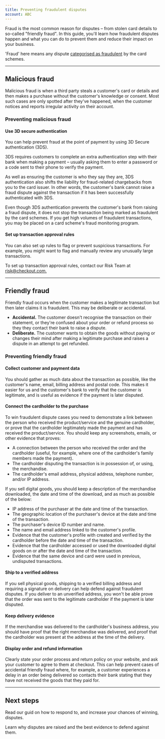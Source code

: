 ```yaml
---
title: Preventing fraudulent disputes
account: ABC
---
```


Fraud is the most common reason for disputes – from stolen card details to so-called "friendly fraud". In this guide, you'll learn how fraudulent disputes happen and what you can do to prevent them and reduce their impact on your business.

<TipBox variant='info'>

'Fraud' here means any dispute [categorised as fraudulent](/display/DOCS/Chargeback+codes) by the card schemes.

</TipBox>

---

## Malicious fraud

Malicious fraud is when a third party steals a customer's card or details and then makes a purchase without the customer's knowledge or consent. Most such cases are only spotted after they've happened, when the customer notices and reports irregular activity on their account.

### Preventing malicious fraud

#### Use 3D secure authentication

You can help prevent fraud at the point of payment by using 3D Secure authentication (3DS).

3DS requires customers to complete an extra authentication step with their bank when making a payment – usually asking them to enter a password or a code sent to their phone to verify the payment.

As well as ensuring the customer is who they say they are, 3DS authentication also shifts the liability for fraud-related chargebacks from you to the card issuer. In other words, the customer's bank cannot raise a fraud dispute against the transaction if it has been successfully authenticated with 3DS.

<TipBox variant='note'>

Even though 3DS authentication prevents the customer's bank from raising a fraud dispute, it does not stop the transaction being marked as fraudulent by the card schemes. If you get high volumes of fraudulent transactions, you may be placed on a card scheme's fraud monitoring program.

</TipBox>

#### Set up transaction approval rules

You can also set up rules to flag or prevent suspicious transactions. For example, you might want to flag and manually review any unusually large transactions.

<TipBox>

To set up transaction approval rules, contact our Risk Team at [risk@checkout.com.](mailto:risk@checkout.com)

</TipBox>

---

## Friendly fraud

Friendly fraud occurs when the customer makes a legitimate transaction but then later claims it is fraudulent. This may be deliberate or accidental.

- **Accidental.** The customer doesn't recognise the transaction on their statement, or they're confused about your order or refund process so they they contact their bank to raise a dispute.
- **Deliberate.** The customer wants to obtain the goods without paying or changes their mind after making a legitimate purchase and raises a dispute in an attempt to get refunded.

### Preventing friendly fraud

#### Collect customer and payment data

You should gather as much data about the transaction as possible, like the customer's name, email, billing address and postal code. This makes it easier for us and the customer's bank to verify that the customer is legitimate, and is useful as evidence if the payment is later disputed.

#### Connect the cardholder to the purchase

To win fraudulent dispute cases you need to demonstrate a link between the person who received the product/service and the genuine cardholder, or prove that the cardholder legitimately made the payment and has received the product/service. You should keep any screenshots, emails, or other evidence that proves:

- A connection between the person who received the order and the cardholder (useful, for example, where one of the cardholder's family members made the payment).
- The cardholder disputing the transaction is in possession of, or using, the merchandise.
- The cardholder's email address, physical address, telephone number, and/or IP address.

If you sell digital goods, you should keep a description of the merchandise downloaded, the date and time of the download, and as much as possible of the below:

- IP address of the purchaser at the date and time of the transaction.
- The geographic location of the purchaser's device at the date and time of the transaction.
- The purchaser's device ID number and name.
- The name and email address linked to the customer's profile.
- Evidence that the customer's profile with created and verified by the cardholder before the date and time of the transaction.
- Evidence that the cardholder accessed or used the downloaded digital goods on or after the date and time of the transaction.
- Evidence that the same device and card were used in previous, undisputed transactions.

#### Ship to a verified address
If you sell physical goods, shipping to a verified billing address and requiring a signature on delivery can help defend against fraudulent disputes. If you deliver to an unverified address, you won't be able prove that the order was sent to the legitimate cardholder if the payment is later disputed.

#### Keep delivery evidence
If the merchandise was delivered to the cardholder's business address, you should have proof that the right merchandise was delivered, and proof that the cardholder was present at the address at the time of the delivery.

#### Display order and refund information
Clearly state your order process and return policy on your website, and ask your customer to agree to them at checkout. This can help prevent cases of accidental friendly fraud where, for example, a customer experiences a delay in an order being delivered so contacts their bank stating that they have not received the goods that they paid for.

---

## Next steps

<CardWrapper cardsInRow={{desktop:2,tablet:2,mobile:1}}>
<Card href='/risk-management/disputes/responding-to-disputes' title='Responding to disputes'>

Read our guid on how  to respond to, and increase your chances of winning, disputes.

</Card>
<Card href='/risk-management/disputes/responding-to-disputes/dispute-reasons-and-recommended-evidence' title='Dispute reasons and recommended evidence'>

Learn why disputes are raised and the best evidence to defend against them.

</Card>
</CardWrapper>